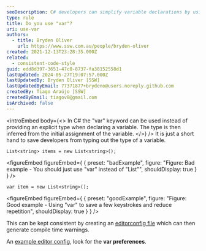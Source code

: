 ```yaml
---
seoDescription: C# developers can simplify variable declarations by using the "var" keyword to infer the type from the initial assignment.
type: rule
title: Do you use "var"?
uri: use-var
authors:
  - title: Bryden Oliver
    url: https://www.ssw.com.au/people/bryden-oliver
created: 2021-12-13T23:28:35.000Z
related:
  - consistent-code-style
guid: edd8d397-3651-47c0-8737-fa38152558d1
lastUpdated: 2024-05-27T19:07:57.000Z
lastUpdatedBy: Bryden Oliver [SSW]
lastUpdatedByEmail: 77371877+brydeno@users.noreply.github.com
createdBy: Tiago Araújo [SSW]
createdByEmail: tiagov8@gmail.com
isArchived: false
---
```


<introEmbed
  body={<>
In C# the "var" keyword can be used instead of providing an explicit type when declaring a variable. The type is then inferred from the initial assignment of the variable.
  </>}
/>
It is just a short hand to save developers from typing out the type of a variable.

```
List<string> items = new List<string>();
```

<figureEmbed figureEmbed={ {
  preset: "badExample",
  figure: "Figure: Bad example - You should just use \"var\" instead of \"List<string>\"",
  shouldDisplay: true
} } />


```
var item = new List<string>();
```

<figureEmbed figureEmbed={ {
  preset: "goodExample",
  figure: "Figure: Good example - Using \"var\" to save a few keystrokes and reduce repetition",
  shouldDisplay: true
} } />


This can be kept consistent by creating an [editorconfig file](/consistent-code-style) which can then generate compile time warnings.

An [example editor config](https://github.com/SSWConsulting/SSW.CleanArchitecture/blob/main/.editorconfig), look for the **var preferences**.
